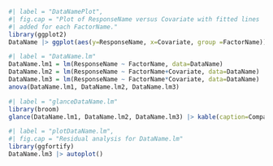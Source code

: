 ```r
#| label = "DataNamePlot",
#| fig.cap = "Plot of ResponseName versus Covariate with fitted lines
#| added for each FactorName."
library(ggplot2)
DataName |> ggplot(aes(y=ResponseName, x=Covariate, group =FactorName)) + geom.point() + geom_smooth(method="lm")
```

```r
#| label = "DataName.lm"
DataName.lm1 = lm(ResponseName ~ FactorName, data=DataName)
DataName.lm2 = lm(ResponseName ~ FactorName+Covariate, data=DataName)
DataName.lm3 = lm(ResponseName ~ FactorName*Covariate, data=DataName)
anova(DataName.lm1, DataName.lm2, DataName.lm3)
```


```r
#| label = "glanceDataName.lm"
library(broom)
glance(DataName.lm1, DataName.lm2, DataName.lm3) |> kable(caption=Comparison of three models relating to ANCOVA of ResponseName using FactorName for groups and the covariate Covariate.")
```


```r
#| label = "plotDataName.lm",
#| fig.cap = "Residual analysis for DataName.lm"
library(ggfortify)
DataName.lm3 |> autoplot()
```

